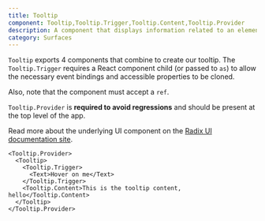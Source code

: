 ```yaml
---
title: Tooltip
component: Tooltip,Tooltip.Trigger,Tooltip.Content,Tooltip.Provider
description: A component that displays information related to an element when the element receives keyboard focus or the mouse hovers over it
category: Surfaces
---
```


`Tooltip` exports 4 components that combine to create our tooltip. The `Tooltip.Trigger` requires a React component child (or passed to `as`) to allow the necessary event bindings and accessible properties to be cloned.

Also, note that the component must accept a `ref`.

`Tooltip.Provider` is **required to avoid regressions** and should be present at the top level of the app. 

Read more about the underlying UI component on the [Radix UI documentation site](https://radix-ui.com/primitives/docs/components/tooltip).

```tsx preview
<Tooltip.Provider>
  <Tooltip>
    <Tooltip.Trigger>
      <Text>Hover on me</Text>
    </Tooltip.Trigger>
    <Tooltip.Content>This is the tooltip content, hello</Tooltip.Content>
  </Tooltip>
</Tooltip.Provider>
```
